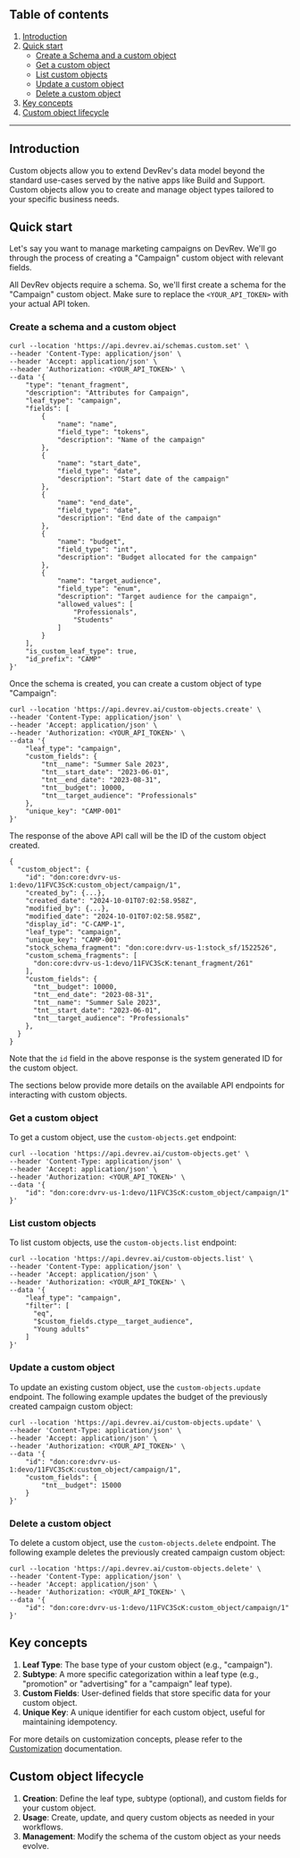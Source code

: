 ## Table of contents

1. [Introduction](#custom-objects)
2. [Quick start](#quick-start)
   - [Create a Schema and a custom object](#create-a-schema-and-a-custom-object)
   - [Get a custom object](#get-a-custom-object)
   - [List custom objects](#list-custom-objects)
   - [Update a custom object](#update-a-custom-object)
   - [Delete a custom object](#delete-a-custom-object)
3. [Key concepts](#key-concepts)
4. [Custom object lifecycle](#custom-object-lifecycle)

- - -

## Introduction
Custom objects allow you to extend DevRev's data model beyond the standard use-cases served by the native apps like Build and Support.
Custom objects allow you to create and manage object types tailored to your specific business needs.

## Quick start

Let's say you want to manage marketing campaigns on DevRev. We'll go through the process of creating a "Campaign" custom object with relevant fields.

All DevRev objects require a schema. So, we'll first create a schema for the "Campaign" custom object. Make sure to replace the `<YOUR_API_TOKEN>` with your actual API token.

### Create a schema and a custom object

```
curl --location 'https://api.devrev.ai/schemas.custom.set' \
--header 'Content-Type: application/json' \
--header 'Accept: application/json' \
--header 'Authorization: <YOUR_API_TOKEN>' \
--data '{
    "type": "tenant_fragment",
    "description": "Attributes for Campaign",
    "leaf_type": "campaign",
    "fields": [
        {
            "name": "name",
            "field_type": "tokens",
            "description": "Name of the campaign"
        },
        {
            "name": "start_date",
            "field_type": "date",
            "description": "Start date of the campaign"
        },
        {
            "name": "end_date",
            "field_type": "date",
            "description": "End date of the campaign"
        },
        {
            "name": "budget",
            "field_type": "int",
            "description": "Budget allocated for the campaign"
        },
        {
            "name": "target_audience",
            "field_type": "enum",
            "description": "Target audience for the campaign",
            "allowed_values": [
                "Professionals",
                "Students"
            ]
        }
    ],
    "is_custom_leaf_type": true,
    "id_prefix": "CAMP"
}'
```

Once the schema is created, you can create a custom object of type "Campaign":

```
curl --location 'https://api.devrev.ai/custom-objects.create' \
--header 'Content-Type: application/json' \
--header 'Accept: application/json' \
--header 'Authorization: <YOUR_API_TOKEN>' \
--data '{
    "leaf_type": "campaign",
    "custom_fields": {
        "tnt__name": "Summer Sale 2023",
        "tnt__start_date": "2023-06-01",
        "tnt__end_date": "2023-08-31",
        "tnt__budget": 10000,
        "tnt__target_audience": "Professionals"
    },
    "unique_key": "CAMP-001"
}'
```

The response of the above API call will be the ID of the custom object created.
```
{
  "custom_object": {
    "id": "don:core:dvrv-us-1:devo/11FVC3ScK:custom_object/campaign/1",
    "created_by": {...},
    "created_date": "2024-10-01T07:02:58.958Z",
    "modified_by": {...},
    "modified_date": "2024-10-01T07:02:58.958Z",
    "display_id": "C-CAMP-1",
    "leaf_type": "campaign",
    "unique_key": "CAMP-001"
    "stock_schema_fragment": "don:core:dvrv-us-1:stock_sf/1522526",
    "custom_schema_fragments": [
      "don:core:dvrv-us-1:devo/11FVC3ScK:tenant_fragment/261"
    ],
    "custom_fields": {
      "tnt__budget": 10000,
      "tnt__end_date": "2023-08-31",
      "tnt__name": "Summer Sale 2023",
      "tnt__start_date": "2023-06-01",
      "tnt__target_audience": "Professionals"
    },
  }
}
```

Note that the `id` field in the above response is the system generated ID for the custom object.

The sections below provide more details on the available API endpoints for interacting with custom objects.

### Get a custom object

To get a custom object, use the `custom-objects.get` endpoint:

```
curl --location 'https://api.devrev.ai/custom-objects.get' \
--header 'Content-Type: application/json' \
--header 'Accept: application/json' \
--header 'Authorization: <YOUR_API_TOKEN>' \
--data '{
    "id": "don:core:dvrv-us-1:devo/11FVC3ScK:custom_object/campaign/1"
}'
```

### List custom objects

To list custom objects, use the `custom-objects.list` endpoint:

```
curl --location 'https://api.devrev.ai/custom-objects.list' \
--header 'Content-Type: application/json' \
--header 'Accept: application/json' \
--header 'Authorization: <YOUR_API_TOKEN>' \
--data '{
    "leaf_type": "campaign",
    "filter": [
      "eq",
      "$custom_fields.ctype__target_audience",
      "Young adults"
    ]
}'
```

### Update a custom object

To update an existing custom object, use the `custom-objects.update` endpoint.
The following example updates the budget of the previously created campaign custom object:

```
curl --location 'https://api.devrev.ai/custom-objects.update' \
--header 'Content-Type: application/json' \
--header 'Accept: application/json' \
--header 'Authorization: <YOUR_API_TOKEN>' \
--data '{
    "id": "don:core:dvrv-us-1:devo/11FVC3ScK:custom_object/campaign/1",
    "custom_fields": {
        "tnt__budget": 15000
    }
}'
```

### Delete a custom object

To delete a custom object, use the `custom-objects.delete` endpoint.
The following example deletes the previously created campaign custom object:

```
curl --location 'https://api.devrev.ai/custom-objects.delete' \
--header 'Content-Type: application/json' \
--header 'Accept: application/json' \
--header 'Authorization: <YOUR_API_TOKEN>' \
--data '{
    "id": "don:core:dvrv-us-1:devo/11FVC3ScK:custom_object/campaign/1"
}'
```

## Key concepts

1. **Leaf Type**: The base type of your custom object (e.g., "campaign").
2. **Subtype**: A more specific categorization within a leaf type (e.g., "promotion" or "advertising" for a "campaign" leaf type).
3. **Custom Fields**: User-defined fields that store specific data for your custom object.
4. **Unique Key**: A unique identifier for each custom object, useful for maintaining idempotency.

For more details on customization concepts, please refer to the [Customization](./object-customization) documentation.

## Custom object lifecycle

1. **Creation**: Define the leaf type, subtype (optional), and custom fields for your custom object.
2. **Usage**: Create, update, and query custom objects as needed in your workflows.
3. **Management**: Modify the schema of the custom object as your needs evolve.
